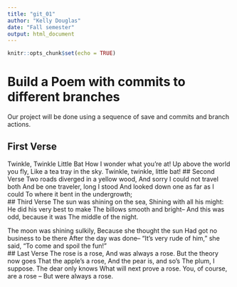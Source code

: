 ```yaml
---
title: "git_01"
author: "Kelly Douglas"
date: "Fall semester"
output: html_document
---
```


```r
knitr::opts_chunk$set(echo = TRUE)
```
# Build a Poem with commits to different branches
Our project will be done using a sequence of save and commits and branch actions.
<!-- Do not modify or change any text in "!--" bracketed areas such as this --- these are instructions to
you, if you change any of this the git program will notice it and compromise your git merging strategy !-->

## First Verse 
<!--Put the first five lines of a poem by Lewis Carrol in this section!-->
Twinkle, Twinkle Little Bat
How I wonder what you're at!
Up above the world you fly,
Like a tea tray in the sky.
Twinkle, twinkle, little bat!
## Second Verse
<!--Put the first five lines of a poem by Robert Frost here!-->
Two roads diverged in a yellow wood,
And sorry I could not travel both
And be one traveler, long I stood
And looked down one as far as I could
To where it bent in the undergrowth;  
## Third Verse
<!--Put the first two verses of The Walrus and the Carpenter here!-->
The sun was shining on the sea,
Shining with all his might:
He did his very best to make
The billows smooth and bright--
And this was odd, because it was
The middle of the night.

The moon was shining sulkily,
Because she thought the sun
Had got no business to be there
After the day was done--
"It's very rude of him," she said,
"To come and spoil the fun!"    
## Last Verse
<!--Put a short poem of your choice 8-20 lines,here!-->
The rose is a rose,
And was always a rose.
But the theory now goes
That the apple’s a rose,
And the pear is, and so’s
The plum, I suppose.
The dear only knows
What will next prove a rose.
You, of course, are a rose –
But were always a rose.